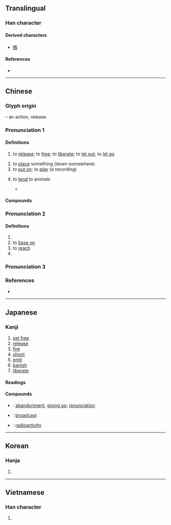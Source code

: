 {{character info/new}}
==Translingual==
{{stroke order|strokes=8}}

===Han character===
{{Han char|rn=66|rad=攴|as=04|sn=8|four=08240|canj=YSOK|ids=⿰方攵}}

====Derived characters====
* [[敖]]

====References====
* {{Han ref|kx=0469.030|dkj=13133|dj=0818.050|hdz=21451.110|uh=653E|ud=25918|bh=A9F1|bd=43505}}

----

==Chinese==
{{zh-forms}}

===Glyph origin===
{{Han etym}}
{{Han compound|方|攴|alt2=攵|t2=hand, action|ls=psc|c1=p|c2=s}} – an action, release.

===Pronunciation 1===
{{zh-pron
|m=fàng
|m-s=
|c=fong3
|c-t=
|g=
|h=pfs=piong
|j=
|mb=
|md=huóng/buóng
|mn=hòng/pàng/qz,xm,zz:hàng
|mn_note=hòng - literary; pàng/hàng - vernacular
|mn-t=huang3/bang3
|mn-t_note=huang3 - literary; bang3 - vernacular
|w=2faan
|x=
|mc=2
|oc=2,2
|ma=y
|cat=v
}}

====Definitions====
{{zh-hanzi}}

# to [[release]]; to [[free]]; to [[liberate]]; to [[let out]]; to [[let go]]
#: {{zh-x|放 鞭炮|to '''set off''' firecrackers}}
# to [[place]] something (down somewhere)
# to [[put on]]; to [[play]] (a recording)
#: {{zh-x|放 音樂|to '''play''' music}}
# to [[tend]] to animals
#* {{quote-book|lang=zh|year=1949|editor={{lang|zh|林漢達}}|author2={{lang|zh|吳玉章 題}}|chapter={{lang|zh|文盲農民的成績}}|title={{lang|zh|新文字手冊}} (Sin Wenz Shouce)|trans-title=|edition=1|publisher={{lang|zh|中華書局出版}} (Zhonghua Shugy Chuban)|pageurl=|page=29}}
#*: {{lang|zh|{{ruby|[我](Wo)[從](cung)[八歲](ba-suei)[到](dao)[十一](sh-i)[歲](suei)，[在](zai)[堡](Pu)[石](Sh)[圖](Tu)[張](Zhang)[洪貴](Hung-guei)[家](gia)[放](Fang)[&#32;](&#40;fang&#41;)[豬](Zhu)[&#32;](&#40;zhu&#41;)，[二](r)[年](nian)。[十一](Sh-i)[歲](suei)[到](dao)[十三](sh-san)[歲](suei)，[在](zai)[茂林](Maolin)[東](dung)[孟移屯](Mengjituen)[劉](Liu)[長春](Chang-Chuen)[家](gia)[放](fang)[馬](ma)。}}}}
#*:: {{zh-x|我 從 八-歲 到 十一-歲，在 ^堡{pù}石圖 @^張.^洪貴 家 放豬，二-年。十一-歲 到 十三-歲，在 ^茂林 東 ^孟移屯 @^劉.^長春 家 放馬。|From eight years of age to eleven years of age, I served as a [[swineherd]] for Zhang Honggui at Pushitu for two years. From eleven years of age to thirteen years of age, I served as a [[groom]] for Liu Changchun at East Mengyitun, Maolin.}}

====Compounds====
{{zh-der|放屁|放射性|寄放|大放厥詞|休牛放馬|弧放電|大放厥辭|宏放|心花怒放|停放|大放異采|下放|存放|性開放|大放光明|彈性放假|奔放|天放|劈牌放對|不放心|仙人放屁|含苞待放|怒放|公地放領|得錢賣放|安放|不放鬆|含苞未放|大放盤|州官放火|展放|不放逸|尖端放電|小放牛|一床三放|奢放|大放悲聲|大放異彩|外放|亂放炮|含苞欲放|吊放聲納|平放|投放|放誕不羈|放肆荒唐|放假|放蕩不羈|放逐|放下屠刀|收放自如|放下身段|放誕風流|毛寶放龜|放蕩任氣|燃放|放歌|放堂|放著|放量|放刁|放牧|放燈|放熱反應|疏放|放情丘壑|放睡|放魚入海|放馬後砲|放誕詭僻|放年學|放稅|有的放矢|放翁|放言高論|放手|放包袱|放縱不拘|放船|放寬|放映室|放緩|放賞|放野|放牛歸馬|放心不下|放養|放縱不羈|放二四|放赦|放恣|殺人放火|放山雞|放生會|放人一馬|放散|放刁撒潑|放夜|放射汙染|放膽|放羊|拆放市場|放鷹逐犬|放死放活|放風箏|撒放|放腳|捉放曹|放棄|放野鵓鴿|放水鴨|摩頂放踵|排放|放射|抒放|放斷鷂|放印子錢|放射化學|放映|放下臉|放手一搏|放倒身|放響炮|放手銃|放精神著|放過一馬|放翻|放乖|放屁添風|放魚|放口風|放懷|生放|放慢線兒|放溜|放在眼裡|放告|放平|放入|放災|播放|放鴿子|放小菜兒|放浪不羈|放富差貧|放賴|放映影幕|放頭|放風|放黨|放話|放肆|放粥|放冷箭|放腳隊|放款|放眼望去|放寬心|放桄兒|放尊重|放屁文字|放帳|百花齊放|牧放|放花|放定|放屁辣臊|放來生債|放眼|放乖潑|放射源|海洋放流|放大率|放良書|擔保放款|放牛吃草|放命|放勛|放解|放心|放水燈|放眼天下|放虎自衛|盤放|放在心上|放囊的|放虎歸山|放生|擺放|放步|放水火|放射線|放黜|放鷹|放缺|放停|放置|放大器|放屏|放下黑臉|放重|放空炮|放煙幕|放大|放馬過來|放意|放任自流|放進|放爆竹|放焰口|放工|放京債|放懞掙|放過|放龍入海|放療|放火|放潑|放青|放紛|盛放|放告牌|放飯流歠|放免|白放|放縱|狂放|抵押放款|放誕|放浪形骸|放對|放曠|撒騷放屁|放榜|放浪|放倒|放空|放影機|放邪火|放箭|牧牛放馬|放假日|放任行為|放學|放走|放歹|放映機|投資放款|放春|活期放款|流放|放洋|放獵|放債|放聲大哭|施放|放出手眼|無的放矢|放行|放番|押放|放牛班|放刁把濫|發放|放淤|歸馬放牛|放電|放封|放聲|放言|放牌|放屁蟲|放領|放牧地|放慢|放哨|放盤|放口|放冷炮|放良|放人|放牧業|放肆話|放血|放河燈|桀逆放恣|放臣|曠放|放開|撒潑放刁|放蕩弛縱|放任|放頭牌|放響馬|放鞭炮|放青苗|放野火|放達|放車|放賑|放蕩|放荒|放花炮|放花兒|放線|放空氣|放目|放狂乖|放炮|放水|放氣|放晴|放意暢懷|放大鏡|放下|放鬆|攙放|放參|放牛|誕放|耕地放領|開放系統|解放軍|開放電路|行放|釋放|縱放心猿|解放區|頓放|馬放南山|素放|輝光放電|飛放|粗放農業|見兔放鷹|解放|酣放|綻放|鳴放運動|驗放|驁放|買放|開放醫院|頹放|索放|豪放雄邁|賣放|貼放|置放|開放舞臺|開放空間|開放|豪放派|錄放影機|跌蕩放言|豪奢放逸|豪放不羈|豪放|自由放任|縱放}}

===Pronunciation 2===
{{zh-pron
|m=fǎng
|c=fong2
|dial=n
|mc=1
|oc=1,1
|cat=v,pn
}}

====Definitions====
{{zh-hanzi}}

# {{zh-alt-form|仿|to imitate; to resemble}}
# to [[base on]]
# to [[reach]]
# {{surname|lang=zh}}

===Pronunciation 3===
{{zh-see|方|v}}

{{zh-cat|Beginning}}

===References===
* {{R:yue:mfccd}}

----

==Japanese==

===Kanji===
{{ja-kanji|grade=3|rs=攴04}}

# [[set free]]
# [[release]]
# [[fire]]
# [[shoot]]
# [[emit]]
# [[banish]]
# [[liberate]]

====Readings====
{{ja-readings
|goon=ほう
|kanon=ほう
|kun=はな-す, はな-つ, はな-れる, ほう-る, ゆる-す
}}

====Compounds====
{{der-top|Compounds}}
* {{ja-r|放棄|ほうき}}: [[abandonment]], [[giving up]]; [[renunciation]]
* {{ja-r|放送|ほうそう}}: [[broadcast]]
* {{ja-r|放射能|ほうしゃのう}}: [[radioactivity]]
{{der-bottom}}

----

==Korean==

===Hanja===
{{ko-hanja|hangeul=방}}

# {{defn|lang=ko|sort=攴04}}

----

==Vietnamese==

===Han character===
{{vi-hantu|[[phóng]], [[phúng]], [[phưng]]|rs=攴04}}

# {{defn|lang=vi|sort=攴04}}